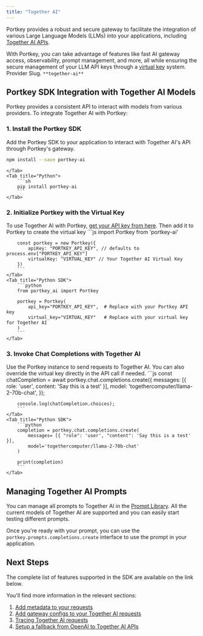 ```yaml
---
title: "Together AI"
---
```


Portkey provides a robust and secure gateway to facilitate the integration of various Large Language Models (LLMs) into your applications, including [Together AI APIs](https://docs.together.ai/reference/inference).

With Portkey, you can take advantage of features like fast AI gateway access, observability, prompt management, and more, all while ensuring the secure management of your LLM API keys through a [virtual key](/docs/product/ai-gateway/virtual-keys) system.
<Note>
Provider Slug. `**together-ai**`
</Note>
## Portkey SDK Integration with Together AI Models

Portkey provides a consistent API to interact with models from various providers. To integrate Together AI with Portkey:

### 1\. Install the Portkey SDK

Add the Portkey SDK to your application to interact with Together AI's API through Portkey's gateway.
<Tabs>
    <Tab title="NodeJS">

```sh
npm install --save portkey-ai
```
    </Tab>
    <Tab title="Python">
        ```sh
        pip install portkey-ai
        ```
    </Tab>

  </Tabs>




### 2\. Initialize Portkey with the Virtual Key

To use Together AI with Portkey, [get your API key from here](https://api.together.ai/settings/api-keys). Then add it to Portkey to create the virtual key
<Tabs>
    <Tab title="NodeJS SDK">
        ```js
        import Portkey from 'portkey-ai'

        const portkey = new Portkey({
            apiKey: "PORTKEY_API_KEY", // defaults to process.env["PORTKEY_API_KEY"]
            virtualKey: "VIRTUAL_KEY" // Your Together AI Virtual Key
        })
        ```
    </Tab>
    <Tab title="Python SDK">
        ```python
        from portkey_ai import Portkey

        portkey = Portkey(
            api_key="PORTKEY_API_KEY",  # Replace with your Portkey API key
            virtual_key="VIRTUAL_KEY"   # Replace with your virtual key for Together AI
        )
        ```
    </Tab>

  </Tabs>


### **3\. Invoke Chat Completions with** Together AI

Use the Portkey instance to send requests to Together AI. You can also override the virtual key directly in the API call if needed.
<Tabs>
    <Tab title="NodeJS SDK">
        ```js
        const chatCompletion = await portkey.chat.completions.create({
            messages: [{ role: 'user', content: 'Say this is a test' }],
            model: 'togethercomputer/llama-2-70b-chat',
        });

        console.log(chatCompletion.choices);
        ```
    </Tab>
    <Tab title="Python SDK">
        ```python
        completion = portkey.chat.completions.create(
            messages= [{ "role": 'user', "content": 'Say this is a test' }],
            model='togethercomputer/llama-2-70b-chat'
        )

        print(completion)
        ```
    </Tab>

  </Tabs>



## Managing Together AI Prompts

You can manage all prompts to Together AI in the [Prompt Library](/docs/product/prompt-library). All the current models of Together AI are supported and you can easily start testing different prompts.

Once you're ready with your prompt, you can use the `portkey.prompts.completions.create` interface to use the prompt in your application.

## Next Steps

The complete list of features supported in the SDK are available on the link below.
<Card title="SDK" href="/api-reference/portkey-sdk-client">
</Card>

You'll find more information in the relevant sections:

1. [Add metadata to your requests](/docs/product/observability/metadata)
2. [Add gateway configs to your Together AI](/docs/product/ai-gateway/configs)[ requests](/docs/product/ai-gateway/configs)
3. [Tracing Together AI requests](/docs/product/observability/traces)
4. [Setup a fallback from OpenAI to Together AI APIs](/docs/product/ai-gateway/fallbacks)
